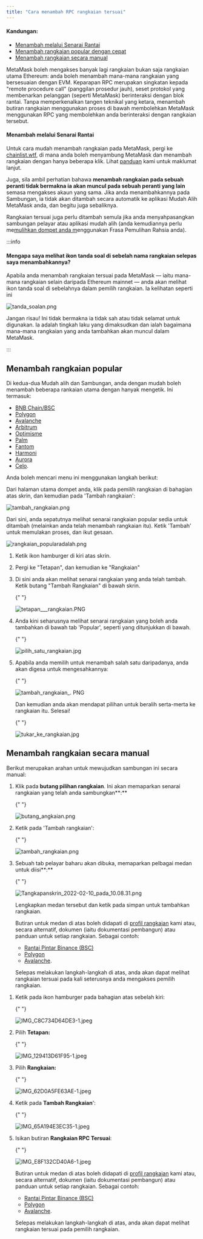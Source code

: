 ```yaml
---
title: "Cara menambah RPC rangkaian tersuai"
---
```



#### Kandungan:

- [Menambah melalui Senarai Rantai](#menambah-melalui-senarai-rantai)
- [Menambah rangkaian popular dengan cepat](#menambah-rangkaian-popular)
- [Menambah rangkaian secara manual](#menambah-rangkaian-secara-manual)

MetaMask boleh mengakses banyak lagi rangkaian bukan saja rangkaian utama Ethereum: anda boleh menambah mana-mana rangkaian yang bersesuaian dengan EVM. Keparapan RPC merupakan singkatan kepada "remote procedure call" (panggilan prosedur jauh), seset protokol yang membenarkan pelanggan (seperti MetaMask) berinteraksi dengan blok rantai. Tanpa memperkenalkan tangen teknikal yang ketara, menambah butiran rangkaian menggunakan proses di bawah membolehkan MetaMask menggunakan RPC yang membolehkan anda berinteraksi dengan rangkaian tersebut.

#### Menambah melalui Senarai Rantai

Untuk cara mudah menambah rangkaian pada MetaMask, pergi ke [chainlist.wtf](https://chainlist.wtf/), di mana anda boleh menyambung MetaMask dan menambah rangkaian dengan hanya beberapa klik. Lihat [panduan](/networks-and-sidechains/managing-networks/add-a-network-using-chainlist) kami untuk maklumat lanjut.

Juga, sila ambil perhatian bahawa **menambah rangkaian pada sebuah peranti tidak bermakna ia akan muncul pada sebuah peranti yang lain** semasa mengakses akaun yang sama. Jika anda menambahkannya pada Sambungan, ia tidak akan ditambah secara automatik ke aplikasi Mudah Alih MetaMask anda, dan begitu juga sebaliknya.

Rangkaian tersuai juga perlu ditambah semula jika anda menyahpasangkan sambungan pelayar atau aplikasi mudah alih (anda kemudiannya perlu me[mulihkan dompet anda m](/managing-my-wallet/resetting-deleting-and-restoring/how-to-restore-your-metamask-wallet-from-secret-recovery-phrase)enggunakan Frasa Pemulihan Rahsia anda).

:::info

#### Mengapa saya melihat ikon tanda soal di sebelah nama rangkaian selepas saya menambahkannya?

Apabila anda menambah rangkaian tersuai pada MetaMask — iaitu mana-mana rangkaian selain daripada Ethereum mainnet — anda akan melihat ikon tanda soal di sebelahnya dalam pemilih rangkaian. Ia kelihatan seperti ini

<div class="center-container">
  <div class="img-medium">
    <img
      src={
        require("../../../../../../img/i18n/legacy/question_mark.png").default
      }
      alt="tanda_soalan.png"
    />
  </div>
</div>

Jangan risau! Ini tidak bermakna ia tidak sah atau tidak selamat untuk digunakan. Ia adalah tingkah laku yang dimaksudkan dan ialah bagaimana mana-mana rangkaian yang anda tambahkan akan muncul dalam MetaMask.

:::

## Menambah rangkaian popular

Di kedua-dua Mudah alih dan Sambungan, anda dengan mudah boleh menambah beberapa rankaian utama dengan hanyak mengetik. Ini termasuk:

- [BNB Chain/BSC](/network-profiles/network-profile-bnb-smart-chain-bnb)
- [Polygon](/network-profiles/network-profile-polygon-matic)
- [Avalanche](/network-profiles/network-profile-avalanche-avax)
- [Arbitrum](/network-profiles/network-profile-arbitrum)
- [Optimisme](/network-profiles/network-profile-optimism-op-mainnet)
- [Palm](/network-profiles/network-profile-palm)
- [Fantom](/network-profiles/network-profile-fantom-ftm)
- [Harmoni](/network-profiles/network-profile-harmony-one)
- [Aurora](/network-profiles/network-profile-aurora-)
- [Celo](https://celo.org/).

Anda boleh mencari menu ini menggunakan langkah berikut:

<Tabs>

<TabItem value="Sambungan" label="Sambungan">

Dari halaman utama dompet anda, klik pada pemilih rangkaian di bahagian atas skrin, dan kemudian pada 'Tambah rangkaian':

<div class="center-container">
  <div class="img-medium">
    <img
      src={require("../../../../../../img/i18n/legacy/add_network.png").default}
      alt="tambah_rangkaian.png"
    />
  </div>
</div>

Dari sini, anda sepatutnya melihat senarai rangkaian popular sedia untuk ditambah (melainkan anda telah menambah rangkaian itu). Ketik 'Tambah' untuk memulakan proses, dan ikut gesaan.

<div class="center-container">
  <div class="img-medium">
    <img
      src={
        require("../../../../../../img/i18n/legacy/popular_networkis.png")
          .default
      }
      alt="rangkaian_popularadalah.png"
    />
  </div>
</div>

</TabItem>

<TabItem value="Mudah Alih" label="Mudah Alih">

1. Ketik ikon hamburger di kiri atas skrin.

2. Pergi ke "Tetapan", dan kemudian ke "Rangkaian"

3. Di sini anda akan melihat senarai rangkaian yang anda telah tambah. Ketik butang "Tambah Rangkaian" di bawah skrin.

   {" "}

   <div class="center-container">
     <div class="img-medium">
       <img
         src={
           require("../../../../../../img/i18n/legacy/settings___network.PNG.png")
             .default
         }
         alt="tetapan___rangkaian.PNG"
       />
     </div>
   </div>

4. Anda kini seharusnya melihat senarai rangkaian yang boleh anda tambahkan di bawah tab 'Popular', seperti yang ditunjukkan di bawah.

   {" "}

   <div class="center-container">
     <div class="img-medium">
       <img
         src={
           require("../../../../../../img/i18n/legacy/select_a_network.jpg.png")
             .default
         }
         alt="pilih_satu_rangkaian.jpg"
       />
     </div>
   </div>

5. Apabila anda memilih untuk menambah salah satu daripadanya, anda akan digesa untuk mengesahkannya:

   {" "}

   <div class="center-container">
     <div class="img-medium">
       <img
         src={
           require("../../../../../../img/i18n/legacy/add_network_.PNG.png")
             .default
         }
         alt="tambah_rangkaian_. PNG"
       />
     </div>
   </div>

   Dan kemudian anda akan mendapat pilihan untuk beralih serta-merta ke rangkaian itu. Selesai!

   {" "}

   <div class="center-container">
     <div class="img-medium">
       <img
         src={
           require("../../../../../../img/i18n/legacy/switch_to_network.jpg.png")
             .default
         }
         alt="tukar_ke_rangkaian.jpg"
       />
     </div>
   </div>

</TabItem>

</Tabs>

## Menambah rangkaian secara manual

Berikut merupakan arahan untuk mewujudkan sambungan ini secara manual:

<Tabs>

<TabItem value="Sambungan" label="Sambungan">

1. Klik pada **butang pilihan rangkaian**. Ini akan memaparkan senarai rangkaian yang telah anda sambungkan**:**

   {" "}

   <div class="center-container">
     <div class="img-medium">
       <img
         src={
           require("../../../../../../img/i18n/legacy/networks_button.png")
             .default
         }
         alt="butang_angkaian.png"
       />
     </div>
   </div>

2. Ketik pada 'Tambah rangkaian':

   {" "}

   <div class="center-container">
     <div class="img-medium">
       <img
         src={
           require("../../../../../../img/i18n/legacy/add_network.png").default
         }
         alt="tambah_rangkaian.png"
       />
     </div>
   </div>

3. Sebuah tab pelayar baharu akan dibuka, memaparkan pelbagai medan untuk diisi**:**

   {" "}

   <div class="center-container">
     <div class="img-medium">
       <img
         src={
           require("../../../../../../img/i18n/legacy/Screenshot_2022-02-10_at_10.08.31.png")
             .default
         }
         alt="Tangkapanskrin_2022-02-10_pada_10.08.31.png"
       />
     </div>
   </div>

   Lengkapkan medan tersebut dan ketik pada simpan untuk tambahkan rangkaian.

   Butiran untuk medan di atas boleh didapati di [profil rangkaian](/network-profiles/network-profiles-hub) kami atau, secara alternatif, dokumen (iaitu dokumentasi pembangun) atau panduan untuk setiap rangkaian. Sebagai contoh:

   - [Rantai Pintar Binance (BSC)](https://academy.binance.com/en/articles/connecting-metamask-to-binance-smart-chain)
   - [Polygon](https://wiki.polygon.technology/docs/develop/metamask/config-polygon-on-metamask/)
   - [Avalanche](https://support.avax.network/en/articles/4626956-how-do-i-set-up-metamask-on-avalanche).

   Selepas melakukan langkah-langkah di atas, anda akan dapat melihat rangkaian tersuai pada kali seterusnya anda mengakses pemilih rangkaian.

</TabItem>

<TabItem value="Mudah Alih" label="Mudah Alih">

1. Ketik pada ikon hamburger pada bahagian atas sebelah kiri:

   {" "}

   <div class="center-container">
     <div class="img-medium">
       <img
         src={
           require("../../../../../../img/i18n/legacy/IMG_C8C734D64DE3-1.jpeg.png")
             .default
         }
         alt="IMG_C8C734D64DE3-1.jpeg"
       />
     </div>
   </div>

2. Pilih **Tetapan:**

   {" "}

   <div class="center-container">
     <div class="img-medium">
       <img
         src={
           require("../../../../../../img/i18n/legacy/IMG_129413D61F95-1.jpeg.png")
             .default
         }
         alt="IMG_129413D61F95-1.jpeg"
       />
     </div>
   </div>

3. Pilih **Rangkaian:**

   {" "}

   <div class="center-container">
     <div class="img-medium">
       <img
         src={
           require("../../../../../../img/i18n/legacy/IMG_62D0A5FE63AE-1.jpeg.png")
             .default
         }
         alt="IMG_62D0A5FE63AE-1.jpeg"
       />
     </div>
   </div>

4. Ketik pada **Tambah Rangkaian**':

   {" "}

   <div class="center-container">
     <div class="img-medium">
       <img
         src={
           require("../../../../../../img/i18n/legacy/IMG_65A194E3EC35-1.jpeg.png")
             .default
         }
         alt="IMG_65A194E3EC35-1.jpeg"
       />
     </div>
   </div>

5. Isikan butiran **Rangkaian RPC Tersuai**:

   {" "}

   <div class="center-container">
     <div class="img-medium">
       <img
         src={
           require("../../../../../../img/i18n/legacy/IMG_E8F132CD40A6-1.jpeg.png")
             .default
         }
         alt="IMG_E8F132CD40A6-1.jpeg"
       />
     </div>
   </div>

   Butiran untuk medan di atas boleh didapati di [profil rangkaian](/network-profiles/network-profiles-hub) kami atau, secara alternatif, dokumen (iaitu dokumentasi pembangun) atau panduan untuk setiap rangkaian. Sebagai contoh:

   - [Rantai Pintar Binance (BSC)](https://academy.binance.com/en/articles/connecting-metamask-to-binance-smart-chainm)
   - [Polygon](https://docs.polygon.technology/docs/develop/network-details/network/)
   - [Avalanche](https://support.avax.network/en/articles/4626956-how-do-i-set-up-metamask-on-avalanche).

   Selepas melakukan langkah-langkah di atas, anda akan dapat melihat rangkaian tersuai pada pemilih rangkaian.

</TabItem>

</Tabs>
